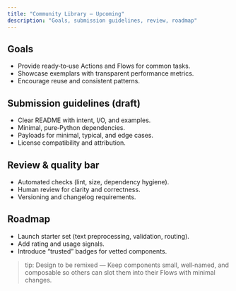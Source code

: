 ```yaml
---
title: "Community Library — Upcoming"
description: "Goals, submission guidelines, review, roadmap"
---
```


## Goals

- Provide ready‑to‑use Actions and Flows for common tasks.
- Showcase exemplars with transparent performance metrics.
- Encourage reuse and consistent patterns.

## Submission guidelines (draft)

- Clear README with intent, I/O, and examples.
- Minimal, pure‑Python dependencies.
- Payloads for minimal, typical, and edge cases.
- License compatibility and attribution.

## Review & quality bar

- Automated checks (lint, size, dependency hygiene).
- Human review for clarity and correctness.
- Versioning and changelog requirements.

## Roadmap

- Launch starter set (text preprocessing, validation, routing).
- Add rating and usage signals.
- Introduce “trusted” badges for vetted components.

> tip: Design to be remixed — Keep components small, well‑named, and composable so others can slot them into their Flows with minimal changes.